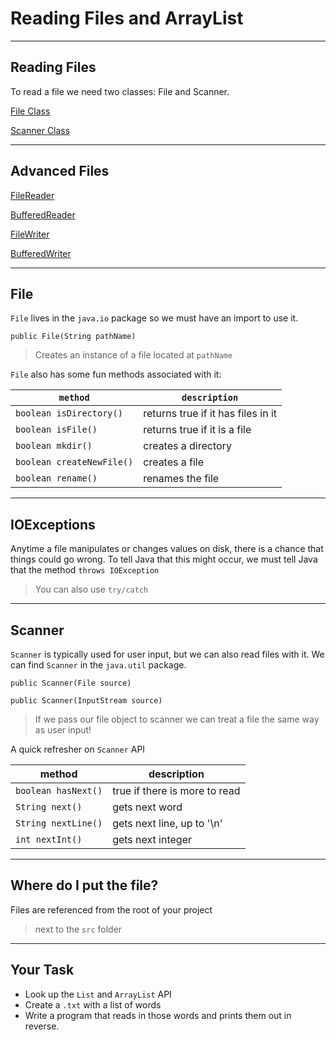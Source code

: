 
# Reading Files and ArrayList

---

## Reading Files 

To read a file we need two classes: File and Scanner. 

[File Class](https://docs.oracle.com/javase/7/docs/api/java/io/File.html)

[Scanner Class](https://docs.oracle.com/javase/7/docs/api/java/util/Scanner.html)

---

## Advanced Files

[FileReader](https://docs.oracle.com/javase/7/docs/api/java/io/FileReader.html)

[BufferedReader](https://docs.oracle.com/javase/8/docs/api/java/io/BufferedReader.html)

[FileWriter](https://docs.oracle.com/javase/7/docs/api/java/io/FileWriter.html)

[BufferedWriter](https://docs.oracle.com/javase/7/docs/api/java/io/BufferedWriter.html)

---

## File 

`File` lives in the `java.io` package so we must have an import to use it.

`public File(String pathName)`

> Creates an instance of a file located at `pathName`

`File` also has some fun methods associated with it: 

| `method` | `description` |
|----------|---------------|
| `boolean isDirectory()` | returns true if it has files in it |
| `boolean isFile()` | returns true if it is a file |
| `boolean mkdir()` | creates a directory |
| `boolean createNewFile()` | creates a file |
| `boolean rename()` | renames the file |

---

## IOExceptions

Anytime a file manipulates or changes values on disk, there is a chance
that things could go wrong. To tell Java that this might occur, we must 
tell Java that the method `throws IOException` 

> You can also use `try/catch`

---

## Scanner

`Scanner` is typically used for user input, but we can also read files with it. 
We can find `Scanner` in the `java.util` package. 

`public Scanner(File source)`

`public Scanner(InputStream source)`

> If we pass our file object to scanner we can treat a file the same way as user input!

A quick refresher on `Scanner` API

| method | description |
|--------|-------------|
| `boolean hasNext()` | true if there is more to read |
| `String next()` | gets next word |
| `String nextLine()` | gets next line, up to '\n' | 
| `int nextInt()` | gets next integer |

---

## Where do I put the file? 

Files are referenced from the root of your project

> next to the `src` folder

---

## Your Task 

- Look up the `List` and `ArrayList` API
- Create a `.txt` with a list of words 
- Write a program that reads in those words and prints them out in reverse. 
